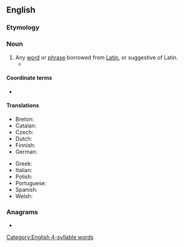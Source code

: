 ==English==

===Etymology===
{{suffix|en|Latin|ism}}

===Noun===
{{wikipedia}}
{{en-noun}}

# Any [[word]] or [[phrase]] borrowed from [[Latin]], or suggestive of Latin.
#* {{Q|en|Ti Alkire, Carol Rosen|Romance Languages: a historical introduction|page 325|year=2010|quote=[discussing ''numquam'' in the Old French portion of the [[w:Oaths of Strasbourg|Oaths of Strasbourg]]] a Latinizing spelling, maybe a pure '''Latinism''', not surviving in modern French (but cf. Old French ''[[onques#Old French|onques]]'' < ''[[umquam#Latin|umquam]]'' ‘ever’). Note the double negative, literally ‘will never make no pact’}}

====Coordinate terms====
* {{list:foreignisms/en}}

====Translations====
{{trans-top|Latinism}}
* Breton: {{t|br|latinadur|m}}
* Catalan: {{t+|ca|llatinisme|m}}
* Czech: {{t|cs|latinismus|m}}
* Dutch: {{t+|nl|latinisme|n}}
* Finnish: {{t|fi|latinismi}}
* German: {{t+|de|Latinismus|m}}
{{trans-mid}}
* Greek: {{t+|el|λατινισμός|m}}
* Italian: {{t+|it|latinismo|m}}
* Polish: {{t+|pl|latynizm|m}}
* Portuguese: {{t+|pt|latinismo|m}}
* Spanish: {{t+|es|latinismo|m}}
* Welsh: {{t|cy|Lladineb|f}}
{{trans-bottom}}

===Anagrams===
* {{anagrams|en|a=aiilmnst|limitans}}

[[Category:English 4-syllable words]]